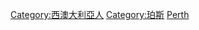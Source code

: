 {{Commonscat|People of Perth, Western Australia}}

[[Category:西澳大利亞人|Category:西澳大利亞人]]
[[Category:珀斯|Category:珀斯]]
[[Category:澳大利亞各城市出身人物|Perth]]